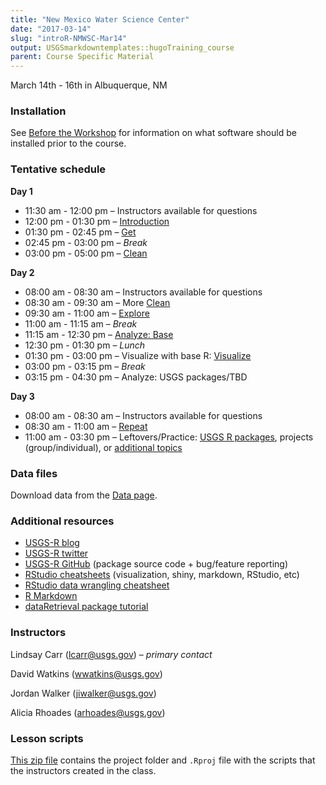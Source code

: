```yaml
---
title: "New Mexico Water Science Center"
date: "2017-03-14"
slug: "introR-NMWSC-Mar14"
output: USGSmarkdowntemplates::hugoTraining_course
parent: Course Specific Material
---
```

March 14th - 16th in Albuquerque, NM

### Installation

See [Before the Workshop](/intro-curriculum/Before) for information on what software should be installed prior to the course.

### Tentative schedule

**Day 1**

-   11:30 am - 12:00 pm -- Instructors available for questions
-   12:00 pm - 01:30 pm -- [Introduction](/intro-curriculum/Introduction)
-   01:30 pm - 02:45 pm -- [Get](/intro-curriculum/Get)
-   02:45 pm - 03:00 pm -- *Break*
-   03:00 pm - 05:00 pm -- [Clean](/intro-curriculum/Clean)

**Day 2**

-   08:00 am - 08:30 am -- Instructors available for questions
-   08:30 am - 09:30 am -- More [Clean](/intro-curriculum/Clean)
-   09:30 am - 11:00 am -- [Explore](/intro-curriculum/Explore)
-   11:00 am - 11:15 am -- *Break*
-   11:15 am - 12:30 pm -- [Analyze: Base](/intro-curriculum/Analyze)
-   12:30 pm - 01:30 pm -- *Lunch*
-   01:30 pm - 03:00 pm -- Visualize with base R: [Visualize](/intro-curriculum/Visualize/)
-   03:00 pm - 03:15 pm -- *Break*
-   03:15 pm - 04:30 pm -- Analyze: USGS packages/TBD

**Day 3**

-   08:00 am - 08:30 am -- Instructors available for questions
-   08:30 am - 11:00 am -- [Repeat](/intro-curriculum/Reproduce/)
-   11:00 am - 03:30 pm -- Leftovers/Practice: [USGS R packages](/intro-curriculum/USGS/), projects (group/individual), or [additional topics](/intro-curriculum/Additional/)

### Data files

Download data from the [Data page](/intro-curriculum/data/).

### Additional resources

- [USGS-R blog](https://owi.usgs.gov/blog/tags/r)
- [USGS-R twitter](https://twitter.com/USGS_R)
- [USGS-R GitHub](https://github.com/USGS-R) (package source code + bug/feature reporting)
- [RStudio cheatsheets](https://www.rstudio.com/resources/cheatsheets/) (visualization, shiny, markdown, RStudio, etc)
- [RStudio data wrangling cheatsheet](https://www.rstudio.com/wp-content/uploads/2015/02/data-wrangling-cheatsheet.pdf)
- [R Markdown](http://rmarkdown.rstudio.com/lesson-1.html)
- [dataRetrieval package tutorial](https://owi.usgs.gov/R/dataRetrieval.html#1)

### Instructors

Lindsay Carr (<lcarr@usgs.gov>) -- *primary contact*

David Watkins (<wwatkins@usgs.gov>)

Jordan Walker (<jiwalker@usgs.gov>)

Alicia Rhoades (<arhoades@usgs.gov>)

### Lesson scripts

[This zip file](https://drive.google.com/file/d/0B54YFPSk4XN8MXFieVBIOXljanc) contains the project folder and `.Rproj` file with the scripts that the instructors created in the class.
